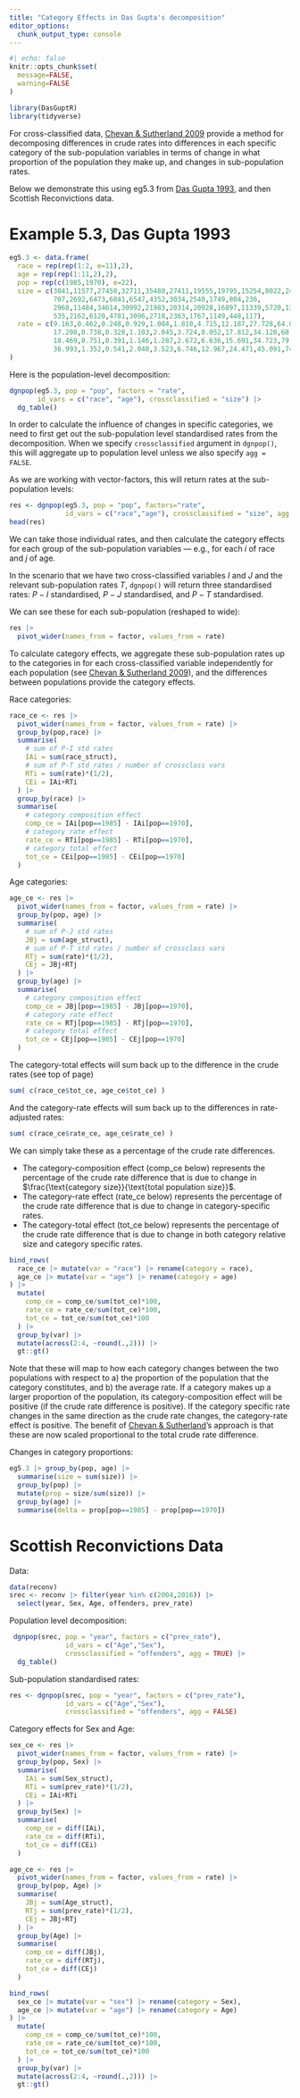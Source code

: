 ```yaml
---
title: "Category Effects in Das Gupta's decomposition"
editor_options: 
  chunk_output_type: console
---
```


```r
#| echo: false
knitr::opts_chunk$set(
  message=FALSE,
  warning=FALSE
)
```

```r
library(DasGuptR)
library(tidyverse)
```


For cross-classified data, [Chevan & Sutherland 2009](https://doi.org/10.1353/dem.0.0060){target="_blank"} provide a method for decomposing differences in crude rates into differences in each specific category of the sub-population variables in terms of change in what proportion of the population they make up, and changes in sub-population rates.  

Below we demonstrate this using eg5.3 from [Das Gupta 1993 ](https://babel.hathitrust.org/cgi/pt?id=osu.32437011198450){target="_blank"}, and then Scottish Reconvictions data.  


# Example 5.3, Das Gupta 1993

```r
eg5.3 <- data.frame(
  race = rep(rep(1:2, e=11),2),
  age = rep(rep(1:11,2),2),
  pop = rep(c(1985,1970), e=22),
  size = c(3041,11577,27450,32711,35480,27411,19555,19795,15254,8022,2472,
           707,2692,6473,6841,6547,4352,3034,2540,1749,804,236,
           2968,11484,34614,30992,21983,20314,20928,16897,11339,5720,1315,
           535,2162,6120,4781,3096,2718,2363,1767,1149,448,117),
  rate = c(9.163,0.462,0.248,0.929,1.084,1.810,4.715,12.187,27.728,64.068,157.570,
           17.208,0.738,0.328,1.103,2.045,3.724,8.052,17.812,34.128,68.276,125.161,
           18.469,0.751,0.391,1.146,1.287,2.672,6.636,15.691,34.723,79.763,176.837,
           36.993,1.352,0.541,2.040,3.523,6.746,12.967,24.471,45.091,74.902,123.205)
)
```

Here is the population-level decomposition:
```r
dgnpop(eg5.3, pop = "pop", factors = "rate", 
       id_vars = c("race", "age"), crossclassified = "size") |>
  dg_table()
```


In order to calculate the influence of changes in specific categories, we need to first get out the sub-population level standardised rates from the decomposition. When we specify `crossclassified` argument in `dgnpop()`, this will aggregate up to population level unless we also specify `agg = FALSE`. 

As we are working with vector-factors, this will return rates at the sub-population levels:  
```r
res <- dgnpop(eg5.3, pop = "pop", factors="rate",
              id_vars = c("race","age"), crossclassified = "size", agg = FALSE)
head(res)
```

We can take those individual rates, and then calculate the category effects for each group of the sub-population variables --- e.g., for each $i$ of race and $j$ of age.  

In the scenario that we have two cross-classified variables $I$ and $J$ and the relevant sub-population rates $T$, `dgnpop()` will return three standardised rates: $P-I$ standardised, $P-J$ standardised, and $P-T$ standardised.  

We can see these for each sub-population (reshaped to wide): 
```r
res |>
  pivot_wider(names_from = factor, values_from = rate)
```

To calculate category effects, we aggregate these sub-population rates up to the categories in for each cross-classified variable independently for each population (see [Chevan & Sutherland 2009](https://doi.org/10.1353/dem.0.0060){target="_blank"}), and the differences between populations provide the category effects.  

Race categories:  
```r
race_ce <- res |>
  pivot_wider(names_from = factor, values_from = rate) |>
  group_by(pop,race) |>
  summarise(
    # sum of P-I std rates
    IAi = sum(race_struct),
    # sum of P-T std rates / number of crossclass vars
    RTi = sum(rate)*(1/2),
    CEi = IAi+RTi
  ) |>
  group_by(race) |>
  summarise(
    # category composition effect
    comp_ce = IAi[pop==1985] - IAi[pop==1970],
    # category rate effect
    rate_ce = RTi[pop==1985] - RTi[pop==1970],
    # category total effect
    tot_ce = CEi[pop==1985] - CEi[pop==1970]
  )
```

Age categories:  
```r
age_ce <- res |>
  pivot_wider(names_from = factor, values_from = rate) |>
  group_by(pop, age) |>
  summarise(
    # sum of P-J std rates
    JBj = sum(age_struct),
    # sum of P-T std rates / number of crossclass vars
    RTj = sum(rate)*(1/2),
    CEj = JBj+RTj
  ) |>
  group_by(age) |>
  summarise(
    # category composition effect
    comp_ce = JBj[pop==1985] - JBj[pop==1970],
    # category rate effect
    rate_ce = RTj[pop==1985] - RTj[pop==1970],
    # category total effect
    tot_ce = CEj[pop==1985] - CEj[pop==1970]
  )
```

The category-total effects will sum back up to the difference in the crude rates (see top of page) 
```r
sum( c(race_ce$tot_ce, age_ce$tot_ce) )
```
And the category-rate effects will sum back up to the differences in rate-adjusted rates: 
```r
sum( c(race_ce$rate_ce, age_ce$rate_ce) )
```


We can simply take these as a percentage of the crude rate differences.  

- The category-composition effect (comp_ce below) represents the percentage of the crude rate difference that is due to change in $\frac{\text{category size}}{\text{total population size}}$.  
- The category-rate effect (rate_ce below) represents the percentage of the crude rate difference that is due to change in category-specific rates.  
- The category-total effect (tot_ce below) represents the percentage of the crude rate difference that is due to change in both category relative size and category specific rates. 

```r
bind_rows(
  race_ce |> mutate(var = "race") |> rename(category = race),
  age_ce |> mutate(var = "age") |> rename(category = age)
) |> 
  mutate(
    comp_ce = comp_ce/sum(tot_ce)*100,
    rate_ce = rate_ce/sum(tot_ce)*100,
    tot_ce = tot_ce/sum(tot_ce)*100
  ) |>
  group_by(var) |> 
  mutate(across(2:4, ~round(.,2))) |>
  gt::gt()
```




Note that these will map to how each category changes between the two populations with respect to a) the proportion of the population that the category constitutes, and b) the average rate. If a category makes up a larger proportion of the population, its category-composition effect will be positive (if the crude rate difference is positive). If the category specific rate changes in the same direction as the crude rate changes, the category-rate effect is positive. The benefit of [Chevan & Sutherland](https://doi.org/10.1353/dem.0.0060){target="_blank"}'s approach is that these are now scaled proportional to the total crude rate difference.  

Changes in category proportions:
```r
eg5.3 |> group_by(pop, age) |> 
  summarise(size = sum(size)) |> 
  group_by(pop) |> 
  mutate(prop = size/sum(size)) |> 
  group_by(age) |> 
  summarise(delta = prop[pop==1985] - prop[pop==1970])
```


# Scottish Reconvictions Data  

Data: 
```r
data(reconv)
srec <- reconv |> filter(year %in% c(2004,2016)) |>
  select(year, Sex, Age, offenders, prev_rate)
```

Population level decomposition:
```r
 dgnpop(srec, pop = "year", factors = c("prev_rate"),
              id_vars = c("Age","Sex"),
              crossclassified = "offenders", agg = TRUE) |>
  dg_table()
```

Sub-population standardised rates: 

```r
res <- dgnpop(srec, pop = "year", factors = c("prev_rate"),
              id_vars = c("Age","Sex"),
              crossclassified = "offenders", agg = FALSE)
```

Category effects for Sex and Age:  
```r
sex_ce <- res |>
  pivot_wider(names_from = factor, values_from = rate) |>
  group_by(pop, Sex) |>
  summarise(
    IAi = sum(Sex_struct),
    RTi = sum(prev_rate)*(1/2),
    CEi = IAi+RTi
  ) |>
  group_by(Sex) |>
  summarise(
    comp_ce = diff(IAi),
    rate_ce = diff(RTi),
    tot_ce = diff(CEi)
  )

age_ce <- res |>
  pivot_wider(names_from = factor, values_from = rate) |>
  group_by(pop, Age) |>
  summarise(
    JBj = sum(Age_struct),
    RTj = sum(prev_rate)*(1/2),
    CEj = JBj+RTj
  ) |>
  group_by(Age) |>
  summarise(
    comp_ce = diff(JBj),
    rate_ce = diff(RTj),
    tot_ce = diff(CEj)
  )
```

```r
bind_rows(
  sex_ce |> mutate(var = "sex") |> rename(category = Sex),
  age_ce |> mutate(var = "age") |> rename(category = Age)
) |> 
  mutate(
    comp_ce = comp_ce/sum(tot_ce)*100,
    rate_ce = rate_ce/sum(tot_ce)*100,
    tot_ce = tot_ce/sum(tot_ce)*100
  ) |>
  group_by(var) |> 
  mutate(across(2:4, ~round(.,2))) |>
  gt::gt()
```
